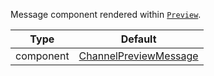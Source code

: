 Message component rendered within [`Preview`](../../../../ui-components/channel_preview_messenger.mdx).

| Type      | Default                                                                        |
| --------- | ------------------------------------------------------------------------------ |
| component | [ChannelPreviewMessage](../../../../ui-components/channel_preview_message.mdx) |
